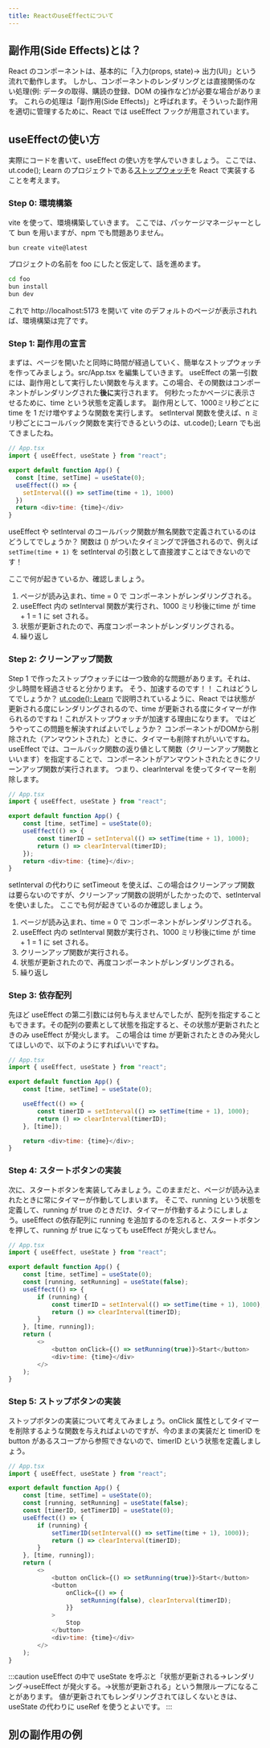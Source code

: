 ```yaml
---
title: ReactのuseEffectについて
---
```


## 副作用(Side Effects)とは？
React のコンポーネントは、基本的に「入力(props, state)→ 出力(UI)」という流れで動作します。
しかし、コンポーネントのレンダリングとは直接関係のない処理(例: データの取得、購読の登録、DOM の操作など)が必要な場合があります。
これらの処理は「副作用(Side Effects)」と呼ばれます。そういった副作用を適切に管理するために、React では useEffect フックが用意されています。

## useEffectの使い方
実際にコードを書いて、useEffect の使い方を学んでいきましょう。
ここでは、ut.code(); Learn のプロジェクトである[ストップウォッチ](https://learn.utcode.net/docs/trial-session/project/)を React で実装することを考えます。

### Step 0: 環境構築
vite を使って、環境構築していきます。
ここでは、パッケージマネージャーとして bun を用いますが、npm でも問題ありません。
```sh
bun create vite@latest
```
プロジェクトの名前を foo にしたと仮定して、話を進めます。
```sh
cd foo
bun install
bun dev
```
これで http://localhost:5173 を開いて vite のデフォルトのページが表示されれば、環境構築は完了です。

### Step 1: 副作用の宣言
まずは、ページを開いたと同時に時間が経過していく、簡単なストップウォッチを作ってみましょう。src/App.tsx を編集していきます。
useEffect の第一引数には、副作用として実行したい関数を与えます。この場合、その関数はコンポーネントがレンダリングされた**後に**実行されます。
何秒たったかページに表示させるために、time という状態を定義します。
副作用として、1000ミリ秒ごとに time を 1 だけ増やすような関数を実行します。
setInterval 関数を使えば、n ミリ秒ごとにコールバック関数を実行できるというのは、ut.code(); Learn でも出てきましたね。
```js
// App.tsx
import { useEffect, useState } from "react";

export default function App() {
  const [time, setTime] = useState(0);
  useEffect(() => {
    setInterval(() => setTime(time + 1), 1000)
  })
  return <div>time: {time}</div>
}
```
useEffect や setInterval のコールバック関数が無名関数で定義されているのはどうしてでしょうか？
関数は () がついたタイミングで評価されるので、例えば `setTime(time + 1)` を setInterval の引数として直接渡すことはできないのです！

ここで何が起きているか、確認しましょう。
1. ページが読み込まれ、time = 0 で コンポーネントがレンダリングされる。
2. useEffect 内の setInterval 関数が実行され、1000 ミリ秒後にtime が time + 1 = 1 に set される。
3. 状態が更新されたので、再度コンポーネントがレンダリングされる。
4. 繰り返し

### Step 2: クリーンアップ関数
Step 1 で作ったストップウォッチには一つ致命的な問題があります。それは、少し時間を経過させると分かります。
そう、加速するのです！！
これはどうしてでしょうか？
[ut.code(); Learn](https://learn.utcode.net/docs/advanced/react/) で説明されているように、React では状態が更新される度にレンダリングされるので、time が更新される度にタイマーが作られるのですね！これがストップウォッチが加速する理由になります。
ではどうやってこの問題を解決すればよいでしょうか？
コンポーネントがDOMから削除された（アンマウントされた）ときに、タイマーも削除すれがいいですね。
useEffect では、コールバック関数の返り値として関数（クリーンアップ関数といいます）を指定することで、コンポーネントがアンマウントされたときにクリーンアップ関数が実行されます。
つまり、clearInterval を使ってタイマーを削除します。
```js {7..8}
// App.tsx
import { useEffect, useState } from "react";

export default function App() {
	const [time, setTime] = useState(0);
	useEffect(() => {
		const timerID = setInterval(() => setTime(time + 1), 1000);
		return () => clearInterval(timerID);
	});
	return <div>time: {time}</div>;
}

```
setInterval の代わりに setTimeout を使えば、この場合はクリーンアップ関数は要らないのですが、クリーンアップ関数の説明がしたかったので、setInterval を使いました。
ここでも何が起きているのか確認しましょう。
1. ページが読み込まれ、time = 0 で コンポーネントがレンダリングされる。
2. useEffect 内の setInterval 関数が実行され、1000 ミリ秒後にtime が time + 1 = 1 に set される。
3. クリーンアップ関数が実行される。
4. 状態が更新されたので、再度コンポーネントがレンダリングされる。
5. 繰り返し

### Step 3: 依存配列
先ほど useEffect の第二引数には何も与えませんでしたが、配列を指定することもできます。その配列の要素として状態を指定すると、その状態が更新されたときのみ useEffect が発火します。
この場合は time が更新されたときのみ発火してほしいので、以下のようにすればいいですね。
```js "[time]"
// App.tsx
import { useEffect, useState } from "react";

export default function App() {
	const [time, setTime] = useState(0);

	useEffect(() => {
		const timerID = setInterval(() => setTime(time + 1), 1000);
		return () => clearInterval(timerID);
	}, [time]);

	return <div>time: {time}</div>;
}
```

### Step 4: スタートボタンの実装
次に、スタートボタンを実装してみましょう。このままだと、ページが読み込まれたときに常にタイマーが作動してしまいます。
そこで、running という状態を定義して、running が true のときだけ、タイマーが作動するようにしましょう。useEffect の依存配列に running を追加するのを忘れると、スタートボタンを押して、running が true になっても useEffect が発火しません。
```js 
// App.tsx
import { useEffect, useState } from "react";

export default function App() {
	const [time, setTime] = useState(0);
	const [running, setRunning] = useState(false);
	useEffect(() => {
		if (running) {
			const timerID = setInterval(() => setTime(time + 1), 1000);
			return () => clearInterval(timerID);
		}
	}, [time, running]);
	return (
		<>
			<button onClick={() => setRunning(true)}>Start</button>
			<div>time: {time}</div>
		</>
	);
}
```

### Step 5: ストップボタンの実装
ストップボタンの実装について考えてみましょう。onClick 属性としてタイマーを削除するような関数を与えればよいのですが、今のままの実装だと timerID を button があるスコープから参照できないので、timerID という状態を定義しましょう。
```js
// App.tsx
import { useEffect, useState } from "react";

export default function App() {
	const [time, setTime] = useState(0);
	const [running, setRunning] = useState(false);
	const [timerID, setTimerID] = useState(0);
	useEffect(() => {
		if (running) {
			setTimerID(setInterval(() => setTime(time + 1), 1000));
			return () => clearInterval(timerID);
		}
	}, [time, running]);
	return (
		<>
			<button onClick={() => setRunning(true)}>Start</button>
			<button
				onClick={() => {
					setRunning(false), clearInterval(timerID);
				}}
			>
				Stop
			</button>
			<div>time: {time}</div>
		</>
	);
}

```
:::caution 
useEffect の中で useState を呼ぶと「状態が更新される→レンダリング→useEffect が発火する。→状態が更新される」という無限ループになることがあります。
値が更新されてもレンダリングされてほしくないときは、useState の代わりに useRef を使うとよいです。
:::

## 別の副作用の例